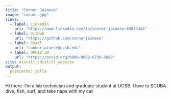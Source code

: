 ```yaml
---
title: "Conner Jainese"
image: "conner.jpg"
links:
  - label: LinkedIn
    url: "https://www.linkedin.com/in/conner-jainese-848744a5"
  - label: GitHub
    url: "https://github.com/connerjainese"
  - label: Email
    url: "connerjainese@ucsb.edu"
  - label: ORCID iD
    url: "https://orcid.org/0000-0002-6730-3669"
site: distill::distill_website
output:
  postcards::jolla
---
```

 
Hi there.
I'm a lab technician and graduate student at UCSB.
I love to SCUBA dive, fish, surf, and take naps with my cat
